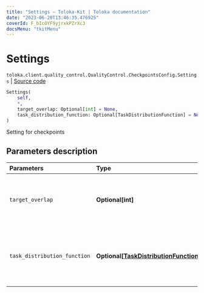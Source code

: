 ```yaml
---
title: "Settings — Toloka-Kit | Toloka documentation"
date: "2023-06-20T13:46:35.476925"
coverId: F_bIcOYF9yjrxkPZrXc3
docsMenu: "tkitMenu"
---
```


# Settings

`toloka.client.quality_control.QualityControl.CheckpointsConfig.Settings` | [Source code](https://github.com/Toloka/toloka-kit/blob/v1.2.0/src/client/quality_control.py#L93)

```python
Settings(
    self,
    *,
    target_overlap: Optional[int] = None,
    task_distribution_function: Optional[TaskDistributionFunction] = None
)
```

Setting for checkpoints

## Parameters description

| Parameters | Type | Description |
| :----------| :----| :-----------|
`target_overlap`|**Optional\[int\]**|<p>Overlap in tasks with majority opinion verification.</p>
`task_distribution_function`|**Optional\[[TaskDistributionFunction](/docs/toloka-kit/reference/toloka.client.task_distribution_function.TaskDistributionFunction)\]**|<p>Distribution of tasks with majority opinion verification.</p>
